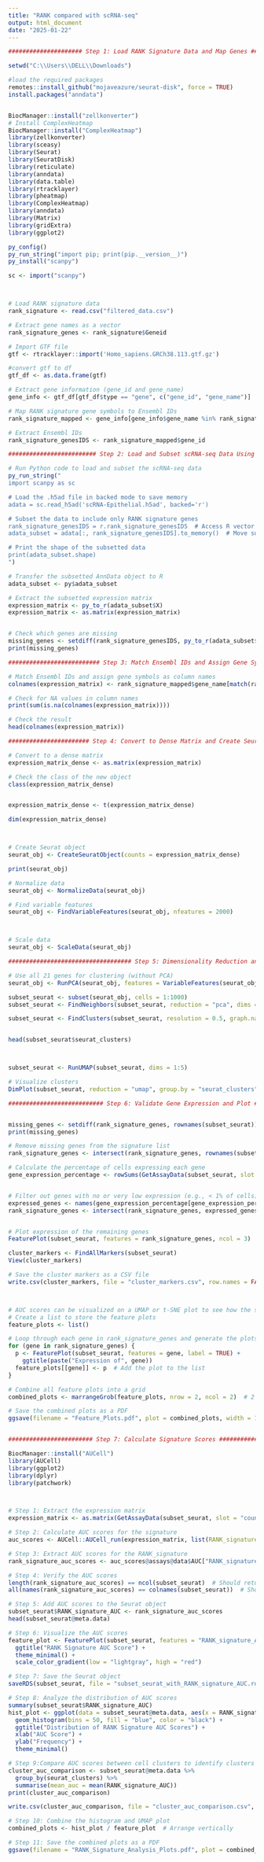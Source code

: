 ---
title: "RANK compared with scRNA-seq"
output: html_document
date: "2025-01-22"
---
```{r}
##################### Step 1: Load RANK Signature Data and Map Genes ########################

setwd("C:\\Users\\DELL\\Downloads")

#load the required packages
remotes::install_github("mojaveazure/seurat-disk", force = TRUE)
install.packages("anndata")


BiocManager::install("zellkonverter")
# Install ComplexHeatmap
BiocManager::install("ComplexHeatmap")
library(zellkonverter)
library(sceasy)
library(Seurat)
library(SeuratDisk)
library(reticulate)
library(anndata)
library(data.table)
library(rtracklayer)
library(pheatmap)
library(ComplexHeatmap)
library(anndata)
library(Matrix)
library(gridExtra)
library(ggplot2)

py_config()
py_run_string("import pip; print(pip.__version__)")
py_install("scanpy")

sc <- import("scanpy")



# Load RANK signature data
rank_signature <- read.csv("filtered_data.csv")

# Extract gene names as a vector
rank_signature_genes <- rank_signature$Geneid

# Import GTF file
gtf <- rtracklayer::import('Homo_sapiens.GRCh38.113.gtf.gz')

#convert gtf to df
gtf_df <- as.data.frame(gtf)

# Extract gene information (gene_id and gene_name)
gene_info <- gtf_df[gtf_df$type == "gene", c("gene_id", "gene_name")]

# Map RANK signature gene symbols to Ensembl IDs
rank_signature_mapped <- gene_info[gene_info$gene_name %in% rank_signature_genes, ]

# Extract Ensembl IDs
rank_signature_genesIDS <- rank_signature_mapped$gene_id

```

```{r}


######################### Step 2: Load and Subset scRNA-seq Data Using Python ######################

# Run Python code to load and subset the scRNA-seq data
py_run_string("
import scanpy as sc

# Load the .h5ad file in backed mode to save memory
adata = sc.read_h5ad('scRNA-Epithelial.h5ad', backed='r')

# Subset the data to include only RANK signature genes
rank_signature_genesIDS = r.rank_signature_genesIDS  # Access R vector in Python
adata_subset = adata[:, rank_signature_genesIDS].to_memory()  # Move subset to memory

# Print the shape of the subsetted data
print(adata_subset.shape)
")

# Transfer the subsetted AnnData object to R
adata_subset <- py$adata_subset

# Extract the subsetted expression matrix
expression_matrix <- py_to_r(adata_subset$X)
expression_matrix <- as.matrix(expression_matrix)


# Check which genes are missing
missing_genes <- setdiff(rank_signature_genesIDS, py_to_r(adata_subset$var_names))
print(missing_genes)

```



```{r}

########################## Step 3: Match Ensembl IDs and Assign Gene Symbols ##########################

# Match Ensembl IDs and assign gene symbols as column names
colnames(expression_matrix) <- rank_signature_mapped$gene_name[match(rank_signature_genesIDS, rank_signature_mapped$gene_id)]

# Check for NA values in column names
print(sum(is.na(colnames(expression_matrix))))

# Check the result
head(colnames(expression_matrix))

```

```{r}


####################### Step 4: Convert to Dense Matrix and Create Seurat Object ####################

# Convert to a dense matrix
expression_matrix_dense <- as.matrix(expression_matrix)

# Check the class of the new object
class(expression_matrix_dense) 


expression_matrix_dense <- t(expression_matrix_dense)

dim(expression_matrix_dense)



# Create Seurat object
seurat_obj <- CreateSeuratObject(counts = expression_matrix_dense)

print(seurat_obj)

# Normalize data
seurat_obj <- NormalizeData(seurat_obj)

# Find variable features
seurat_obj <- FindVariableFeatures(seurat_obj, nfeatures = 2000)



# Scale data
seurat_obj <- ScaleData(seurat_obj)

```


```{r}
################################### Step 5: Dimensionality Reduction and Clustering ##################

# Use all 21 genes for clustering (without PCA)
seurat_obj <- RunPCA(seurat_obj, features = VariableFeatures(seurat_obj), npcs = 21)

subset_seurat <- subset(seurat_obj, cells = 1:1000)
subset_seurat <- FindNeighbors(subset_seurat, reduction = "pca", dims = 1:5, k.param = 10, graph.name = "pca_nn")

subset_seurat <- FindClusters(subset_seurat, resolution = 0.5, graph.name = "pca_nn")


head(subset_seurat$seurat_clusters)



subset_seurat <- RunUMAP(subset_seurat, dims = 1:5)

# Visualize clusters
DimPlot(subset_seurat, reduction = "umap", group.by = "seurat_clusters")

```


```{r} 



########################### Step 6: Validate Gene Expression and Plot ###########################


missing_genes <- setdiff(rank_signature_genes, rownames(subset_seurat))
print(missing_genes)

# Remove missing genes from the signature list
rank_signature_genes <- intersect(rank_signature_genes, rownames(subset_seurat))

# Calculate the percentage of cells expressing each gene
gene_expression_percentage <- rowSums(GetAssayData(subset_seurat, slot = "counts") > 0) / ncol(subset_seurat) * 100


# Filter out genes with no or very low expression (e.g., < 1% of cells)
expressed_genes <- names(gene_expression_percentage[gene_expression_percentage >= 1])
rank_signature_genes <- intersect(rank_signature_genes, expressed_genes)


# Plot expression of the remaining genes
FeaturePlot(subset_seurat, features = rank_signature_genes, ncol = 3)

cluster_markers <- FindAllMarkers(subset_seurat)
View(cluster_markers)

# Save the cluster markers as a CSV file
write.csv(cluster_markers, file = "cluster_markers.csv", row.names = FALSE)



# AUC scores can be visualized on a UMAP or t-SNE plot to see how the signature activity is distributed across cells.
# Create a list to store the feature plots
feature_plots <- list()

# Loop through each gene in rank_signature_genes and generate the plots
for (gene in rank_signature_genes) {
  p <- FeaturePlot(subset_seurat, features = gene, label = TRUE) +
    ggtitle(paste("Expression of", gene))
  feature_plots[[gene]] <- p  # Add the plot to the list
}

# Combine all feature plots into a grid
combined_plots <- marrangeGrob(feature_plots, nrow = 2, ncol = 2)  # 2 rows and 2 columns per page

# Save the combined plots as a PDF
ggsave(filename = "Feature_Plots.pdf", plot = combined_plots, width = 12, height = 8, dpi = 300)



```

```{r}

######################## Step 7: Calculate Signature Scores ######################

BiocManager::install("AUCell")
library(AUCell)
library(ggplot2)
library(dplyr)
library(patchwork)



# Step 1: Extract the expression matrix
expression_matrix <- as.matrix(GetAssayData(subset_seurat, slot = "counts"))

# Step 2: Calculate AUC scores for the signature
auc_scores <- AUCell::AUCell_run(expression_matrix, list(RANK_signature = rank_signature_genes))

# Step 3: Extract AUC scores for the RANK_signature
rank_signature_auc_scores <- auc_scores@assays@data$AUC["RANK_signature", ]

# Step 4: Verify the AUC scores
length(rank_signature_auc_scores) == ncol(subset_seurat)  # Should return TRUE
all(names(rank_signature_auc_scores) == colnames(subset_seurat))  # Should return TRUE

# Step 5: Add AUC scores to the Seurat object
subset_seurat$RANK_signature_AUC <- rank_signature_auc_scores
head(subset_seurat@meta.data)

# Step 6: Visualize the AUC scores
feature_plot <- FeaturePlot(subset_seurat, features = "RANK_signature_AUC", label = TRUE) +
  ggtitle("RANK Signature AUC Score") +
  theme_minimal() +
  scale_color_gradient(low = "lightgray", high = "red")

# Step 7: Save the Seurat object
saveRDS(subset_seurat, file = "subset_seurat_with_RANK_signature_AUC.rds")

# Step 8: Analyze the distribution of AUC scores
summary(subset_seurat$RANK_signature_AUC)
hist_plot <- ggplot(data = subset_seurat@meta.data, aes(x = RANK_signature_AUC)) +
  geom_histogram(bins = 50, fill = "blue", color = "black") +
  ggtitle("Distribution of RANK Signature AUC Scores") +
  xlab("AUC Score") +
  ylab("Frequency") +
  theme_minimal()

# Step 9:Compare AUC scores between cell clusters to identify clusters with high signature activity.
cluster_auc_comparison <- subset_seurat@meta.data %>%
  group_by(seurat_clusters) %>%
  summarise(mean_auc = mean(RANK_signature_AUC))
print(cluster_auc_comparison)

write.csv(cluster_auc_comparison, file = "cluster_auc_comparison.csv", row.names = FALSE)

# Step 10: Combine the histogram and UMAP plot
combined_plots <- hist_plot / feature_plot  # Arrange vertically

# Step 11: Save the combined plots as a PDF
ggsave(filename = "RANK_Signature_Analysis_Plots.pdf", plot = combined_plots, width = 12, height = 16, dpi = 300)


```


